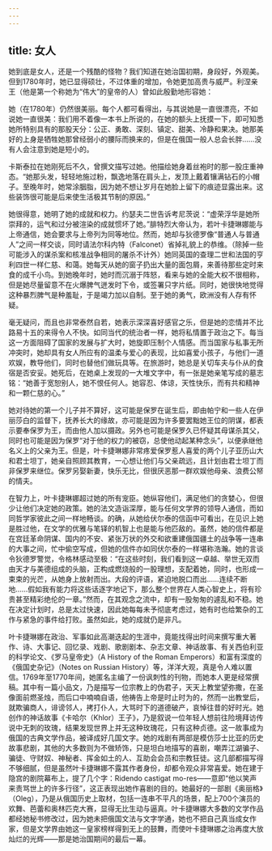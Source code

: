 ```yaml
---
---
---
```

title: 女人
---




她到底是女人，还是一个残酷的怪物？我们知道在她治国初期，身段好，外观美。但到1780年时，她已显得硕壮，不过体重的增加，令她更加高贵与威严。利涅亲王（他是第一个称她为“伟大”的皇帝的人）曾如此殷勤地形容她：

她（在1780年）仍然很美丽。每个人都可看得出，与其说她是一直很漂亮，不如说她一直很美：我们用不着像一本书上所说的，在她的额头上抚摸一下，即可知悉她所特别具有的那股天分：公正、勇敢、深刻、镇定、甜美、冷静和果决。她那美好的上身是牺牲她那曾经弱小的腰际而换来的，但是在俄国一般人总会长胖……没有人会注意到她是短小的。



卡斯泰拉在她刚死后不久，曾撰文描写过她。他描绘她身着丝袍时的那一股庄重神态。“她那头发，轻轻地施过粉，飘逸地落在肩头上，发顶上戴着镶满钻石的小帽子。至晚年时，她常涂胭脂，因为她不想让岁月在她脸上留下的痕迹显露出来。这些装饰很可能是后来使生活极其节制的原因。”

她很得意，她明了她的成就和权力。约瑟夫二世告诉考尼茨说：“虚荣浮华是她所崇拜的，运气和过分被渲染的成就惯坏了她。”腓特烈大帝认为，若叶卡捷琳娜能与上帝通信，她会要求与上帝列为同等地位。然而，她却与狄德罗像“普通人与普通人”之间一样交谈，同时请法尔科内特（Falconet）省掉礼貌上的恭维。（除掉一些可能涉入的谋杀案和核准战争相同的屠杀不计外）她同英国的查理二世和法国的亨利四世一样仁慈、和蔼。她每天从她的窗子扔出大量的面包屑，来善待那些定时来食的成千小鸟。到她晚年时，她时而沉溺于阵怒，看来与她的全能大权不很相称，但是她尽量留意不在火爆脾气迸发时下令，或签署只字片纸。同时，她很快地觉得这种暴烈脾气是种羞耻，于是竭力加以自制。至于她的勇气，欧洲没有人存有怀疑。

毫无疑问，而且也非常泰然自若，她表示深深喜好感官之乐，但是她的恋情并不比路易十五的来得令人不快。如同当代的统治者一样，她将私情置于政治之下。每当这一方面阻碍了国家的发展与扩大时，她旋即压制个人情感。而当国家与私事无所冲突时，她却具有女人所应有的温柔与爱心的表现，比如喜爱小孩子，与他们一道欢娱，教导他们，同时也替他们做玩具等。在旅游时，她总是关切车夫与仆从的食宿是否安妥。她死后，在她桌上发现的一大堆文字中，有一张是她亲笔写成的墓志铭：“她善于宽恕别人，她不恨任何人。她容忍、体谅，天性快乐，而有共和精神和一颗仁慈的心。”

她对待她的第一个儿子并不算好，这可能是保罗在诞生后，即由帕宁和一些人在伊丽莎白的监督下，抚养长大的缘故，亦可能是因为许多要罢黜她王位的阴谋，都表示要奉保罗为王，而由他人加以摄政。另外也可能是保罗久已怀疑其母谋杀其父，同时也可能是因为保罗“对于他的权力的被窃，总使他动起某种念头”，以便承继他名义上的父亲为王。但是，叶卡捷琳娜非常疼爱保罗惹人喜爱的两个儿子亚历山大和君士坦丁，她亲自照顾其教育，一心想让他们与父亲疏远，且计划由君士坦丁而非保罗来继位。保罗另娶新妻，快乐无比，但很厌恶那一群欢娱他母亲、浪费公帑的情夫。

在智力上，叶卡捷琳娜超过她的所有宠臣。她纵容他们，满足他们的贪婪心，但很少让他们决定她的政策。她的法文造诣深厚，能与任何文学界的领导人通信，而如同哲学家彼此之间一样地畅谈。的确，从她给伏尔泰的信函中可看出，在见识上她是胜过他，在文学的优雅与笔铎的机智上也是能与他匹敌的。虽然，她的信件都是在宫廷革命阴谋、国内的不安、紧张万状的外交和欲重建俄国疆土的战争等一连串的大事之间，忙中偷空写成，但她的信件亦如同伏尔泰的一样堪称浩瀚。她的言谈令狄德罗警觉，令格林感动至极：“在这些时刻，我们看到这一卓越、举世无双而由天才与美德组成的头脑，正构成燃烧般的一股理想，支配着她，同时，也形成一束束的光芒，从她身上放射而出。大段的评语，紧迫地脱口而出……连续不断地……假如我有能力将这些话逐字地记下，那么整个世界在人类心智史上，将有珍贵甚至精彩绝伦的一章。”然而，在其观念之流中，却有一股匆匆的遽乱和不稳。她在决定计划时，总是太过快速，因此她每每未予彻底考虑过，她有时也给繁杂的工作与紧急的事件给打败。虽然如此，她的成就仍是非凡。

叶卡捷琳娜在政治、军事如此高潮迭起的生涯中，竟能找得出时间来撰写重大著作、诗、大事记、回忆录、戏剧、歌剧剧本、杂志文章、神话故事、有关西伯利亚的科学论文、《罗马皇帝史》（A History of the Roman Emperors）和富有深度的《俄国史杂记》（Notes on Russian History）等，洋洋大观，真是令人难以置信。1769年至1770年间，她匿名主编了一份讽刺性的刊物，而她本人更是经常撰稿。其中有一篇小品文，乃是描写一位宗教上的伪君子，天天上教堂望弥撒，在圣像面前燃圣烛，而后口中喃喃自语，他祷告上帝是时止时为的，然而一出教堂后，就欺骗商人，诽谤邻人，拷打仆人，大骂时下的道德破产，哀悼往昔的好时光。她创作的神话故事《卡哈尔（Khlor）王子》，乃是叙说一位年轻人想前往险境拜访传说中无刺的玫瑰，结果发现世界上并无这种玫瑰花，只有这种贞德。这一故事成为俄国的古典文学作品，被译成好几国文字。她的戏剧有两部是模仿莎士比亚的历史故事悲剧，其他的大多数则为不做矫饰，只是坦白地描写的喜剧，嘲弄江湖骗子、骗徒、守财奴、神秘者、挥金如土的人、互助会会员和宗教狂徒。这几部都描写得不够细腻，但是虽然叶卡捷琳娜不露其作者身份，却都令观众非常喜爱。她在建于隐宫的剧院幕布上，提了几个字：Ridendo castigat mo-res——意即“他以笑声来责骂世上的许多行径”，这正表现出她作喜剧的目的。她最好的一部剧《奥丽格》（Oleg），乃是从俄国历史上取材，包括一连串不平凡的场景，配上700个演员的欢舞、芭蕾和奥林匹克大赛，显得无比生动与逼真。叶卡捷琳娜大多数的文学作品都经她秘书修改过，因为她未把俄国文法与文字学通，她也不把自己真当成女作家，但是文学界由她这一皇家榜样得到无上的鼓舞，而使叶卡捷琳娜之治再度大放灿烂的光辉——那是她治国期间的最后一幕。